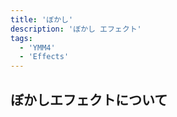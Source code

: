 ---
title: 'ぼかし'
description: 'ぼかし エフェクト'
tags:
  - 'YMM4'
  - 'Effects'
---

## ぼかしエフェクトについて